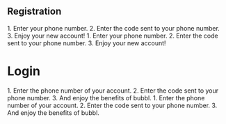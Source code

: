 
## Registration
<Tabs>
  <Tab title="Web">
    1. Enter your phone number.
    2. Enter the code sent to your phone number.
    3. Enjoy your new account!
  </Tab>
  <Tab title="App">
    1. Enter your phone number.
    2. Enter the code sent to your phone number.
    3. Enjoy your new account!
  </Tab>
</Tabs>


# Login 
<Tabs>
  <Tab title="Web">
    1. Enter the phone number of your account.
    2. Enter the code sent to your phone number.
    3. And enjoy the benefits of bubbl.
  </Tab>
  <Tab title="App">
    1. Enter the phone number of your account.
    2. Enter the code sent to your phone number.
    3. And enjoy the benefits of bubbl.
  </Tab>
</Tabs>
